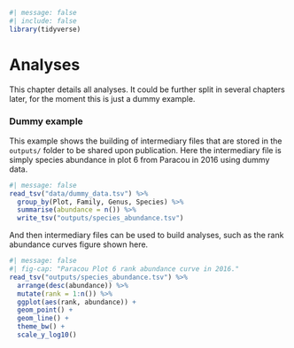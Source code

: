 ```r
#| message: false
#| include: false
library(tidyverse)
```

# Analyses

This chapter details all analyses. It could be further split in several chapters later, for the moment this is just a dummy example.

### Dummy example

This example shows the building of intermediary files that are stored in the `outputs/` folder to be shared upon publication. Here the intermediary file is simply species abundance in plot 6 from Paracou in 2016 using dummy data.

```r
#| message: false
read_tsv("data/dummy_data.tsv") %>% 
  group_by(Plot, Family, Genus, Species) %>% 
  summarise(abundance = n()) %>% 
  write_tsv("outputs/species_abundance.tsv")
```

And then intermediary files can be used to build analyses, such as the rank abundance curves figure shown here.

```r
#| message: false
#| fig-cap: "Paracou Plot 6 rank abundance curve in 2016."
read_tsv("outputs/species_abundance.tsv") %>% 
  arrange(desc(abundance)) %>% 
  mutate(rank = 1:n()) %>% 
  ggplot(aes(rank, abundance)) +
  geom_point() +
  geom_line() +
  theme_bw() +
  scale_y_log10()
```
